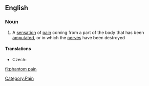 ==English==

===Noun===
{{wikipedia}}
{{en-noun|sg=[[phantom]] [[pain]]}}

# A [[sensation]] of [[pain]] coming from a part of the body that has been [[amputate]]d, or in which the [[nerve]]s have been destroyed

====Translations====
{{trans-top|sensation of pain coming from a part of the body that has been amputated}}
* Czech: {{t-|cs|fantomová bolest|f}}
{{trans-mid}}
{{trans-bottom}}

[[Category:Pain]]
[[fi:phantom pain]]